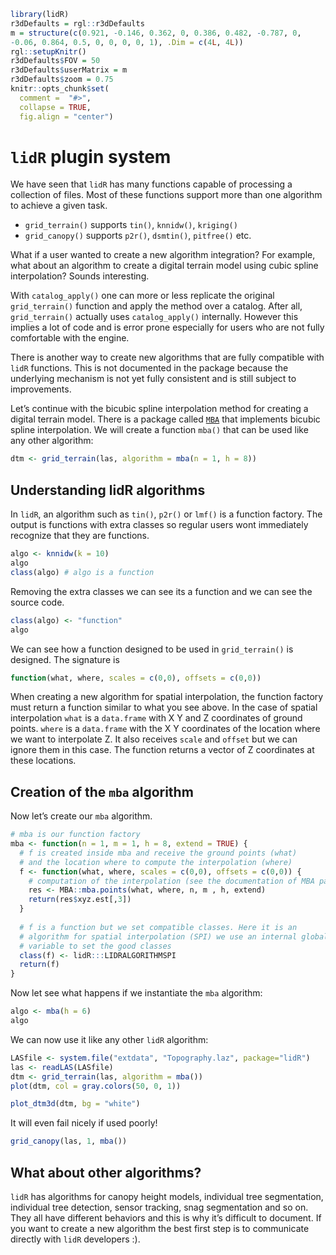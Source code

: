 ```r
library(lidR)
r3dDefaults = rgl::r3dDefaults
m = structure(c(0.921, -0.146, 0.362, 0, 0.386, 0.482, -0.787, 0, 
-0.06, 0.864, 0.5, 0, 0, 0, 0, 1), .Dim = c(4L, 4L))
rgl::setupKnitr()
r3dDefaults$FOV = 50
r3dDefaults$userMatrix = m
r3dDefaults$zoom = 0.75
knitr::opts_chunk$set(
  comment =  "#>", 
  collapse = TRUE,
  fig.align = "center")
```

# `lidR` plugin system {#plugins}

We have seen that `lidR` has many functions capable of processing a collection of files. Most of these functions support more than one algorithm to achieve a given task. 

* `grid_terrain()` supports `tin()`, `knnidw()`, `kriging()`
* `grid_canopy()` supports `p2r()`, `dsmtin()`, `pitfree()` etc.

What if a user wanted to create a new algorithm integration? For example, what about an algorithm to create a digital terrain model using cubic spline interpolation? Sounds interesting.

With `catalog_apply()` one can more or less replicate the original `grid_terrain()` function and apply the method over a catalog. After all, `grid_terrain()` actually uses `catalog_apply()` internally. However this implies a lot of code and is error prone especially for users who are not fully comfortable with the engine.

There is another way to create new algorithms that are fully compatible with `lidR` functions. This is not documented in the package because the underlying mechanism is not yet fully consistent and is still subject to improvements. 

Let's continue with the bicubic spline interpolation method for creating a digital terrain model. There is a package called [`MBA`](https://CRAN.R-project.org/package=MBA) that implements bicubic spline interpolation. We will create a function `mba()` that can be used like any other algorithm:

```r
dtm <- grid_terrain(las, algorithm = mba(n = 1, h = 8))
```

## Understanding lidR algorithms

In `lidR`, an algorithm such as `tin()`, `p2r()` or `lmf()` is a function factory. The output is functions with extra classes so regular users wont immediately recognize that they are functions.

```r
algo <- knnidw(k = 10)
algo
class(algo) # algo is a function
```

Removing the extra classes we can see its a function and we can see the source code.

```r
class(algo) <- "function"
algo
```

We can see how a function designed to be used in `grid_terrain()` is designed. The signature is 

```r
function(what, where, scales = c(0,0), offsets = c(0,0))
```

When creating a new algorithm for spatial interpolation, the function factory must return a function similar to what you see above. In the case of spatial interpolation `what` is a `data.frame` with X Y and Z coordinates of ground points. `where` is a `data.frame` with the X Y coordinates of the location where we want to interpolate Z. It also receives `scale` and `offset` but we can ignore them in this case. The function returns a vector of Z coordinates at these locations.

## Creation of the `mba` algorithm

Now let's create our `mba` algorithm. 

```r
# mba is our function factory
mba <- function(n = 1, m = 1, h = 8, extend = TRUE) {
  # f is created inside mba and receive the ground points (what)
  # and the location where to compute the interpolation (where) 
  f <- function(what, where, scales = c(0,0), offsets = c(0,0)) {
    # computation of the interpolation (see the documentation of MBA package)
    res <- MBA::mba.points(what, where, n, m , h, extend)
    return(res$xyz.est[,3])
  }
  
  # f is a function but we set compatible classes. Here it is an
  # algorithm for spatial interpolation (SPI) we use an internal global
  # variable to set the good classes
  class(f) <- lidR:::LIDRALGORITHMSPI
  return(f)
}
```

Now let see what happens if we instantiate the `mba` algorithm:

```r
algo <- mba(h = 6)
algo
```

We can now use it like any other `lidR` algorithm:

```r
LASfile <- system.file("extdata", "Topography.laz", package="lidR")
las <- readLAS(LASfile)
dtm <- grid_terrain(las, algorithm = mba())
plot(dtm, col = gray.colors(50, 0, 1))
```

```r
plot_dtm3d(dtm, bg = "white")
```

It will even fail nicely if used poorly!

```r
grid_canopy(las, 1, mba())
```

## What about other algorithms?

`lidR` has algorithms for canopy height models, individual tree segmentation, individual tree detection, sensor tracking, snag segmentation and so on. They all have different behaviors and this is why it's difficult to document. If you want to create a new algorithm the best first step is to communicate directly with `lidR` developers :).
